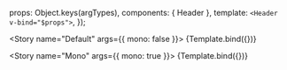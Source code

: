 

<Meta title="Components / Header" component={Header} />


  props: Object.keys(argTypes),
  components: { Header },
  template: `<Header v-bind="$props">`,
});


<Story name="Default" args={{ mono: false }}>
  {Template.bind({})}
</Story>


<Story name="Mono" args={{ mono: true }}>
  {Template.bind({})}
</Story>
